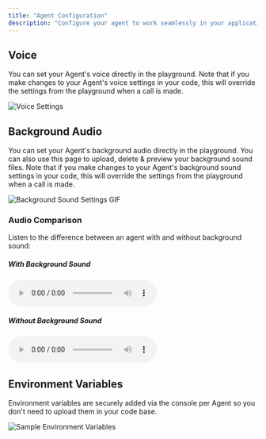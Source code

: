 ```yaml
---
title: "Agent Configuration"
description: "Configure your agent to work seamlessly in your application"
---
```



## Voice

You can set your Agent's voice directly in the playground. Note that if you make changes to your Agent's voice settings
in your code, this will override the settings from the playground when a call is made.

<Frame>
  <img src="/assets/images/agents/voice-settings.png" alt="Voice Settings"/>
</Frame>

## Background Audio

You can set your Agent's background audio directly in the playground. You can also use this page to upload, delete & 
preview your background sound files. Note that if you make changes to your Agent's background sound settings in your code, 
this will override the settings from the playground when a call is made.

<Frame>
  <img src="/assets/images/agents/background-sound-example.gif" alt="Background Sound Settings GIF"/>
</Frame>

### Audio Comparison

Listen to the difference between an agent with and without background sound:

<div style={{ display: 'flex', gap: '2rem', margin: '1rem 0' }}>
  <div style={{ flex: '1' }}>
    <h5 style={{ margin: '0 0 0.5rem 0', fontSize: '0.9rem', fontWeight: '500' }}>With Background Sound</h5>
    <audio controls style={{ width: '100%' }}>
      <source src="/assets/audio/agents/agent_with_background_sound_sample.mp3" type="audio/mpeg" />
    </audio>
  </div>
  
  <div style={{ flex: '1' }}>
    <h5 style={{ margin: '0 0 0.5rem 0', fontSize: '0.9rem', fontWeight: '500' }}>Without Background Sound</h5>
    <audio controls style={{ width: '100%' }}>
      <source src="/assets/audio/agents/agent_without_background_sound_sample.wav" type="audio/wav" />
    </audio>
  </div>
</div>

## Environment Variables

Environment variables are securely added via the console per Agent so you don't need to upload them in your code base.

<Frame>
  <img src="/assets/images/agents/environment-variables.png" alt="Sample Environment Variables"/>
</Frame>


